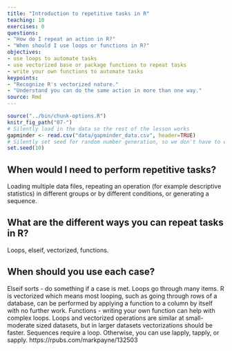 ```yaml
---
title: "Introduction to repetitive tasks in R"
teaching: 10
exercises: 0
questions:
- "How do I repeat an action in R?"
- "When should I use loops or functions in R?"
objectives:
- use loops to automate tasks
- use vectorized base or package functions to repeat tasks
- write your own functions to automate tasks
keypoints:
- "Recognize R's vectorized nature."
- "Understand you can do the same action in more than one way."
source: Rmd
---
```

```r
source("../bin/chunk-options.R")
knitr_fig_path("07-")
# Silently load in the data so the rest of the lesson works
gapminder <- read.csv("data/gapminder_data.csv", header=TRUE)
# Silently set seed for random number generation, so we don't have to explain it
set.seed(10)
```

## When would I need to perform repetitive tasks?
Loading multiple data files, repeating an operation (for example descriptive statistics) in different groups or by different conditions, or generating a sequence.

## What are the different ways you can repeat tasks in R?
Loops, elseif, vectorized, functions.

## When should you use each case?
Elseif sorts - do something if a case is met.
Loops go through many items.  R is vectorized which means most looping, such as going through rows of a database, can be performed by applying a function to a column by itself with no further work.
Functions - writing your own function can help with complex loops.
Loops and vectorized operations are similar at small-moderate sized datasets, but in larger datasets vectorizations should be faster.  Sequences require a loop.  Otherwise, you can use lapply, tapply, or sapply.
https://rpubs.com/markpayne/132503
